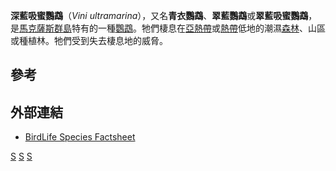 {{Speciesbox
| taxon = Vini ultramarina
| image = The Loriidae - Plate XXVII.jpg
| status = CR
| status_system = iucn3.1
| status_ref = <ref name=IUCN>{{IUCN2009|assessors=BirdLife International|year=2008|id=142408|title=Vini ultramarina|downloaded=2009-05-28}}</ref>
| binomial_authority = ([[Heinrich_Kuhl|Kuhl]], 1820)
}}

'''深藍吸蜜鸚鵡'''（''Vini ultramarina''），又名'''青衣鸚鵡'''、'''翠藍鸚鵡'''或'''翠藍吸蜜鸚鵡'''，是[[馬克薩斯群島|馬克薩斯群島]]特有的一種[[鸚鵡|鸚鵡]]。牠們棲息在[[亞熱帶|亞熱帶]]或[[熱帶|熱帶]]低地的潮濕[[森林|森林]]、山區或種植林。牠們受到失去棲息地的威脅。

==參考==
{{reflist}}

==外部連結==
* [http://www.birdlife.org/datazone/ebas/index.html?action=SpcHTMDetails.asp&sid=1368&m=0 BirdLife Species Factsheet] {{Wayback|url=http://www.birdlife.org/datazone/ebas/index.html?action=SpcHTMDetails.asp&sid=1368&m=0 |date=20090103192306 }}
{{Taxonbar|from=Q1265368}}

[[Category:鸚鵡科|S]]
[[Category:法属波利尼西亚动物|S]]
[[Category:1820年描述的动物|S]]